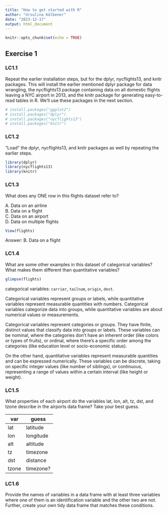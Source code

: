 ```yaml
---
title: "How to get started with R"
author: "Ursulina Kölbener"
date: "2023-12-17"
output: html_document
---
```


```r
knitr::opts_chunk$set(echo = TRUE)
```

## Exercise 1

### LC1.1

Repeat the earlier installation steps, but for the dplyr, nycflights13, and knitr packages. This will install the earlier mentioned dplyr package for data wrangling, the nycflights13 package containing data on all domestic flights leaving a NYC airport in 2013, and the knitr package for generating easy-to-read tables in R. We’ll use these packages in the next section.

```r
# install.packages("ggplot2")
# install.packages("dplyr")
# install.packages("nycflights13")
# install.packages("knitr")

```

### LC1.2

“Load” the dplyr, nycflights13, and knitr packages as well by repeating the earlier steps.

```r

library(dplyr)
library(nycflights13)
library(knitr)

```

### LC1.3

What does any ONE row in this flights dataset refer to?

A. Data on an airline  
B. Data on a flight  
C. Data on an airport  
D. Data on multiple flights  

```r

View(flights)

```

Answer: B. Data on a flight

### LC1.4

What are some other examples in this dataset of categorical variables? What makes them different than quantitative variables?

```r

glimpse(flights)

```
categorical variables: `carrier`, `tailnum`, `origin`, `dest`.

Categorical variables represent groups or labels, while quantitative variables represent measurable quantities with numbers. Categorical variables categorize data into groups, while quantitative variables are about numerical values or measurements.  

Categorical variables represent categories or groups. They have finite, distinct values that classify data into groups or labels. These variables can be nominal, where the categories don’t have an inherent order (like colors or types of fruits), or ordinal, where there's a specific order among the categories (like education level or socio-economic status).  

On the other hand, quantitative variables represent measurable quantities and can be expressed numerically. These variables can be discrete, taking on specific integer values (like number of siblings), or continuous, representing a range of values within a certain interval (like height or weight).

### LC1.5

What properties of each airport do the variables lat, lon, alt, tz, dst, and tzone describe in the airports data frame? Take your best guess.

|var  | guess       |
|-----| ------------|
|lat  | latitude    |
|lon  | longitude   |
|alt  | altitude    |
|tz   | timezone    |
|dst  | distance    |
|tzone| timezone?   |

### LC1.6

Provide the names of variables in a data frame with at least three variables where one of them is an identification variable and the other two are not. Further, create your own tidy data frame that matches these conditions.

```r

```

